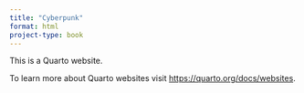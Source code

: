 ```yaml
---
title: "Cyberpunk"
format: html
project-type: book
---
```


This is a Quarto website.

To learn more about Quarto websites visit <https://quarto.org/docs/websites>.
